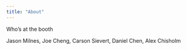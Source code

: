 ```yaml
---
title: "About"
---
```


Who's at the booth

<!-- TODO add photos to people -->

Jason Milnes, Joe Cheng, Carson Sievert, Daniel Chen, Alex Chisholm
